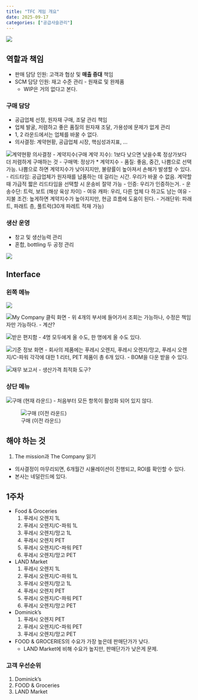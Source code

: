 ```yaml
---
title: "TFC 게임 개요"
date: 2025-09-17
categories: ["공급사슬관리"]
---
```


![](/img/stat-thumb.jpg){.post-thumbnail}

## 역할과 책임

- 판매 담당 인원: 고객과 협상 및 **매출 증대** 책임
- SCM 담당 인원: 재고 수준 관리 - 원재료 및 완제품
    - WIP은 거의 없다고 본다.

### 구매 담당

- 공급업체 선정, 원자재 구매, 조달 관리 책임
- 업체 발굴, 저렴하고 좋은 품질의 원자재 조달, 가용성에 문제가 없게 관리
- 1, 2 라운드에서는 업체를 바꿀 수 없다.
- 의사결정: 계약현황, 공급업체 시장, 핵심성과지표, ...

![계약현황 의사결정](img/2025-09-17-18-13-13.png)
    - 계약지수(구매 계약 지수): 1보다 낮으면 낮을수록 정상가보다 더 저렴하게 구매하는 것
        - 구매액: 정상가 * 계약지수
    - 품질: 좋음, 중간, 나쁨으로 선택 가능. 나쁨으로 하면 계약지수가 낮아지지만, 불량률이 높아져서 손해가 발생할 수 있다.
    - 리드타임: 공급업체가 원자재를 납품하는 데 걸리는 시간. 우리가 바꿀 수 없음. 계약할 때 가급적 짧은 리드타임을 선택할 시 운송비 절약 가능
    - 인증: 우리가 인증하는거.
    - 운송수단: 트럭, 보트 (해상 육상 차이)
    - 여유 캐파: 우리, 다른 업체 다 하고도 남는 여유
    - 지불 조건: 높게하면 계약지수가 높아지지만, 현금 흐름에 도움이 된다.
    - 거래단위: 파래트, 파래트 층, 풀트럭(30개 파레트 적재 가능)

### 생산 운영

- 창고 및 생산능력 관리
- 혼합, bottling 두 공정 관리


![](img/2025-09-17-17-34-07.png)

## Interface

### 왼쪽 메뉴

![](img/2025-09-17-17-43-43.png)

![My Company 클릭 화면](img/2025-09-17-17-44-29.png)
    - 위 4개의 부서에 들어가서 조회는 가능하나, 수정은 책임자만 가능하다.
    - 계산?

![받은 편지함](img/2025-09-17-17-46-36.png)
    - 4명 모두에게 올 수도, 한 명에게 올 수도 있다.

![기준 정보 화면](img/2025-09-17-17-47-35.png)
    - 회사의 제품에는 푸레시 오렌지, 푸레시 오렌지/망고, 푸레시 오렌지/C-파워 각각에 대한 1 리터, PET 제품이 총 6개 있다.
    - BOM을 다운 받을 수 있다.

![재무 보고서](img/2025-09-17-17-53-00.png)
- 생산가격 최적화 도구?

### 상단 메뉴

![구매 (현재 라운드)](img/2025-09-17-17-54-53.png)
    - 처음부터 모든 항목이 활성화 되어 있지 않다.

![구매 (이전 라운드)](img/2025-09-17-17-56-30.png)

## 해야 하는 것

1. The mission과 The Company 읽기

- 의사결정이 마무리되면, 6개월간 시뮬레이션이 진행되고, ROI를 확인할 수 있다.
- 본사는 네덜란드에 있다.

## 1주차

- Food & Groceries
    1. 푸레시 오렌지 1L
    1. 푸레시 오렌지/C-파워 1L
    1. 푸레시 오렌지/망고 1L
    1. 푸레시 오렌지 PET
    1. 푸레시 오렌지/C-파워 PET
    1. 푸레시 오렌지/망고 PET
- LAND Market
    1. 푸레시 오렌지 1L
    1. 푸레시 오렌지/C-파워 1L
    1. 푸레시 오렌지/망고 1L
    1. 푸레시 오렌지 PET
    1. 푸레시 오렌지/C-파워 PET
    1. 푸레시 오렌지/망고 PET
- Dominick's
    1. 푸레시 오렌지 PET
    1. 푸레시 오렌지/C-파워 PET
    1. 푸레시 오렌지/망고 PET


- FOOD & GROCERIES의 수요가 가장 높은데 판매단가가 낮다.
    - LAND Market에 비해 수요가 높지만, 판매단가가 낮은게 문제.


### 고객 우선순위

1. Dominick's
1. FOOD & Groceries
1. LAND Market
